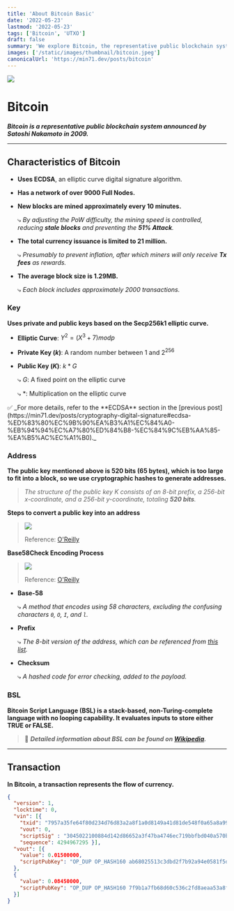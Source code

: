 ```yaml
---
title: 'About Bitcoin Basic'
date: '2022-05-23'
lastmod: '2022-05-23'
tags: ['Bitcoin', 'UTXO']
draft: false
summary: 'We explore Bitcoin, the representative public blockchain system announced by Satoshi Nakamoto in 2009!'
images: ['/static/images/thumbnail/bitcoin.jpeg']
canonicalUrl: 'https://min71.dev/posts/bitcoin'
---
```


![](/static/images/bitcoin.jpeg)

# Bitcoin

**_Bitcoin is a representative public blockchain system announced by Satoshi Nakamoto in 2009._**

---

## Characteristics of Bitcoin

- **Uses ECDSA**, an elliptic curve digital signature algorithm.

- **Has a network of over 9000 Full Nodes.**

- **New blocks are mined approximately every 10 minutes.**

  ⤷ _By adjusting the PoW difficulty, the mining speed is controlled, reducing **stale blocks** and preventing the **51% Attack**._

- **The total currency issuance is limited to 21 million.**

  ⤷ _Presumably to prevent inflation, after which miners will only receive **Tx fees** as rewards._

- **The average block size is 1.29MB.**

  ⤷ _Each block includes approximately 2000 transactions._

### Key

**Uses private and public keys based on the Secp256k1 elliptic curve.**

- **Elliptic Curve**: $Y^2 = (X^3 + 7) mod p$

- **Private Key ($k$)**: A random number between $1$ and $2^{256}$

- **Public Key ($K$)**: $k * G$

  ⤷ $G$: A fixed point on the elliptic curve

  ⤷ $*$: Multiplication on the elliptic curve

<div
  style={{
    backgroundColor: 'rgba(255, 255, 255, 0.1)',
    borderRadius: '8px',
    boxShadow:'0px 1px 1px 0px rgba(0,0,0,0.08) 0px 2px 2px 0px rgba(0,0,0,0.12) 0px 4px 4px 0px rgba(0,0,0,0.16) 0px 8px 8px 0px rgba(0,0,0,0.2)',   
    padding:"0.1rem 1.5rem",
    margin:"1rem 0"
  }}
>
 ✅ _For more details, refer to the **ECDSA** section in the [previous post](https://min71.dev/posts/cryptography-digital-signature#ecdsa-%ED%83%80%EC%9B%90%EA%B3%A1%EC%84%A0-%EB%94%94%EC%A7%80%ED%84%B8-%EC%84%9C%EB%AA%85-%EA%B5%AC%EC%A1%B0)._
</div>

### Address

**The public key mentioned above is 520 bits (65 bytes), which is too large to fit into a block, so we use cryptographic hashes to generate addresses.**

> _The structure of the public key $K$ consists of an 8-bit prefix, a 256-bit x-coordinate, and a 256-bit y-coordinate, totaling **520 bits**._

**Steps to convert a public key into an address**

> ![](/static/images/bitcoin/public-key-address.png)
>
> Reference: [O'Reilly](https://www.oreilly.com/library/view/mastering-bitcoin-2nd/9781491954379/ch04.html)

**Base58Check Encoding Process**

> ![](/static/images/bitcoin/base-check-encoding.png)
>
> Reference: [O'Reilly](https://www.oreilly.com/library/view/mastering-bitcoin-2nd/9781491954379/ch04.html)

- **Base-58**

  ⤷ _A method that encodes using 58 characters, excluding the confusing characters `0`, `O`, `I`, and `l`._

- **Prefix**

  ⤷ _The 8-bit version of the address, which can be referenced from [this list](https://en.bitcoin.it/wiki/List_of_address_prefixes)._

- **Checksum**

  ⤷ _A hashed code for error checking, added to the payload._

### BSL

**Bitcoin Script Language (BSL) is a stack-based, non-Turing-complete language with no looping capability. It evaluates inputs to store either TRUE or FALSE.**

> 📌 **_Detailed information about BSL can be found on [Wikipedia](https://en.bitcoin.it/wiki/Script)._**

---

## Transaction

**In Bitcoin, a transaction represents the flow of currency.**

```JSON
{
  "version": 1,
  "locktime": 0,
  "vin": [{
	"txid": "7957a35fe64f80d234d76d83a2a8f1a0d8149a41d81de548f0a65a8a999f6f18",
	"vout": 0,
	"scriptSig" : "3045022100884d142d86652a3f47ba4746ec719bbfbd040a570b1deccbb6498c75c4ae24cb02204b9f039 ff08df09cbe9f6addac960298cad530a863ea8f53982c09db8f6e3813[ALL] 0484ecc0d46f1918b30928fa0e4ed99f16a0fb4fde0735e7ade8416ab9fe423cc5412336376789d172787e c3457eee41c04f4938de5cc17b4a10fa336a8d752adf",
	"sequence": 4294967295 }],
  "vout": [{
	"value": 0.01500000,
	"scriptPubKey": "OP_DUP OP_HASH160 ab68025513c3dbd2f7b92a94e0581f5d50f654e7 OP_EQUALVERIFY OP_CHECKSIG"
  },
  {
	"value": 0.08450000,
	"scriptPubKey": "OP_DUP OP_HASH160 7f9b1a7fb68d60c536c2fd8aeaa53a8f3cc025a8 OP_EQUALVERIFY OP_CHECKSIG",
  }]
}
